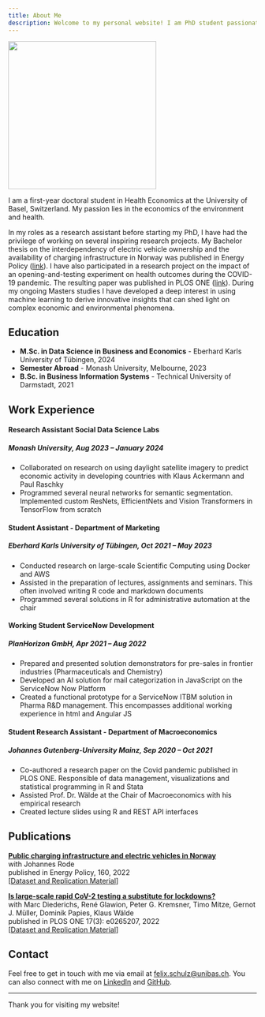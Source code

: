 ```yaml
---
title: About Me
description: Welcome to my personal website! I am PhD student passionate about Economics and Data Science.
---
```


![](resources/Photo%20Felix%20Schulz.jpg){width=300}

I am a first-year doctoral student in Health Economics at the University of Basel, Switzerland. My passion lies in the economics of the environment and health.

In my roles as a research assistant before starting my PhD, I have had the privilege of working on several inspiring research projects. My Bachelor thesis on the interdependency of electric vehicle ownership and the availability of charging infrastructure in Norway was published in Energy Policy ([link](https://doi.org/10.1016/j.enpol.2021.112660)). I have also participated in a research project on the impact of an opening-and-testing experiment on health outcomes during the COVID-19 pandemic. The resulting paper was published in PLOS ONE ([link](https://doi.org/10.1371/journal.pone.0265207)). During my ongoing Masters studies I have developed a deep interest in using machine learning to derive innovative insights that can shed light on complex economic and environmental phenomena.

## Education

- **M.Sc. in Data Science in Business and Economics** - Eberhard Karls University of Tübingen, 2024
- **Semester Abroad** - Monash University, Melbourne, 2023
- **B.Sc. in Business Information Systems** - Technical University of Darmstadt, 2021

## Work Experience

#### Research Assistant Social Data Science Labs
##### Monash University, Aug 2023 – January 2024

- Collaborated on research on using daylight satellite imagery to predict economic activity in developing countries with Klaus Ackermann and Paul Raschky
- Programmed several neural networks for semantic segmentation. Implemented custom ResNets, EfficientNets and Vision Transformers in TensorFlow from scratch

#### Student Assistant - Department of Marketing
##### Eberhard Karls University of Tübingen, Oct 2021 – May 2023

- Conducted research on large-scale Scientific Computing using Docker and AWS
- Assisted in the preparation of lectures, assignments and seminars. This often involved writing R code and markdown documents
- Programmed several solutions in R for administrative automation at the chair

#### Working Student ServiceNow Development
##### PlanHorizon GmbH, Apr 2021 – Aug 2022

- Prepared and presented solution demonstrators for pre-sales in frontier industries (Pharmaceuticals and Chemistry)
- Developed an AI solution for mail categorization in JavaScript on the ServiceNow Now Platform
- Created a functional prototype for a ServiceNow ITBM solution in Pharma R&D management. This encompasses additional working experience in html and Angular JS

#### Student Research Assistant - Department of Macroeconomics
##### Johannes Gutenberg-University Mainz, Sep 2020 – Oct 2021

- Co-authored a research paper on the Covid pandemic published in PLOS ONE. Responsible of data management, visualizations and statistical programming in R and Stata
- Assisted Prof. Dr. Wälde at the Chair of Macroeconomics with his empirical research
- Created lecture slides using R and REST API interfaces

## Publications

**[Public charging infrastructure and electric vehicles in Norway](https://doi.org/10.1016/j.enpol.2021.112660)**<br>
with Johannes Rode<br>
published in Energy Policy, 160, 2022<br>
[[Dataset and Replication Material](https://doi.org/10.17632/kxkzfn8ms5.1)]

**[Is large-scale rapid CoV-2 testing a substitute for lockdowns?](https://doi.org/10.1371/journal.pone.0265207)**<br> 
with Marc Diederichs, René Glawion, Peter G. Kremsner, Timo Mitze, Gernot J. Müller, Dominik Papies, Klaus Wälde<br>
published in PLOS ONE 17(3): e0265207, 2022<br>
[[Dataset and Replication Material](https://figshare.com/s/87f712ecb2f9eaf044b1)]

## Contact

Feel free to get in touch with me via email at [felix.schulz@unibas.ch](mailto:felix.schulz@unibas.ch). You can also connect with me on [LinkedIn](https://www.linkedin.com/in/schulz-felix/) and [GitHub](https://github.com/felixschulz385).

---

Thank you for visiting my website!
